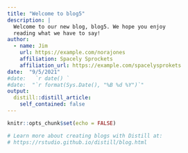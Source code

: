 ```yaml
---
title: "Welcome to blog5"
description: |
  Welcome to our new blog, blog5. We hope you enjoy 
  reading what we have to say!
author:
  - name: Jim 
    url: https://example.com/norajones
    affiliation: Spacely Sprockets
    affiliation_url: https://example.com/spacelysprokets
date:  "9/5/2021"
#date:   `r date() `
#date:  "`r format(Sys.Date(), "%B %d %Y")`"
output:
  distill::distill_article:
    self_contained: false
---
```


```r
knitr::opts_chunk$set(echo = FALSE)

# Learn more about creating blogs with Distill at:
# https://rstudio.github.io/distill/blog.html

```



